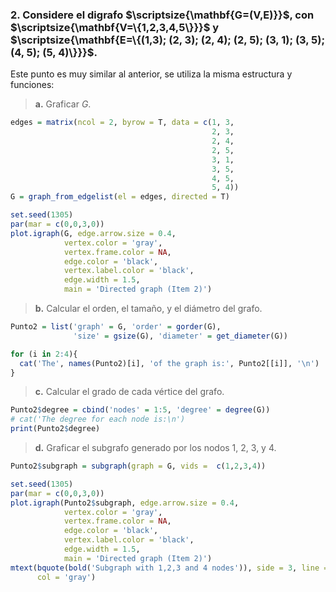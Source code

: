 ### **2. Considere el digrafo $\scriptsize{\mathbf{G=(V,E)}}$, con $\scriptsize{\mathbf{V=\{1,2,3,4,5\}}}$ y $\scriptsize{\mathbf{E=\{(1,3); (2, 3); (2, 4); (2, 5); (3, 1); (3, 5); (4, 5); (5, 4)\}}}$.**

Este punto es muy similar al anterior, se utiliza la misma estructura y funciones:

> **a.** Graficar $G$.

```r
edges = matrix(ncol = 2, byrow = T, data = c(1, 3,
                                             2, 3,
                                             2, 4,
                                             2, 5,
                                             3, 1, 
                                             3, 5, 
                                             4, 5,
                                             5, 4))
G = graph_from_edgelist(el = edges, directed = T)
```


```r
set.seed(1305)
par(mar = c(0,0,3,0))
plot.igraph(G, edge.arrow.size = 0.4,
            vertex.color = 'gray', 
            vertex.frame.color = NA, 
            edge.color = 'black',
            vertex.label.color = 'black', 
            edge.width = 1.5,
            main = 'Directed graph (Item 2)')
```


> **b.** Calcular el orden, el tamaño, y el diámetro del grafo.

```r
Punto2 = list('graph' = G, 'order' = gorder(G),
              'size' = gsize(G), 'diameter' = get_diameter(G))
```


```r
for (i in 2:4){
  cat('The', names(Punto2)[i], 'of the graph is:', Punto2[[i]], '\n')
}

```

> **c.** Calcular el grado de cada vértice del grafo.

```r
Punto2$degree = cbind('nodes' = 1:5, 'degree' = degree(G))
# cat('The degree for each node is:\n')
print(Punto2$degree)
```

> **d.** Graficar el subgrafo generado por los nodos 1, 2, 3, y 4.

```r
Punto2$subgraph = subgraph(graph = G, vids =  c(1,2,3,4))

set.seed(1305)
par(mar = c(0,0,3,0))
plot.igraph(Punto2$subgraph, edge.arrow.size = 0.4,
            vertex.color = 'gray', 
            vertex.frame.color = NA, 
            edge.color = 'black',
            vertex.label.color = 'black', 
            edge.width = 1.5,
            main = 'Directed graph (Item 2)')
mtext(bquote(bold('Subgraph with 1,2,3 and 4 nodes')), side = 3, line = -0.5, 
      col = 'gray')

```